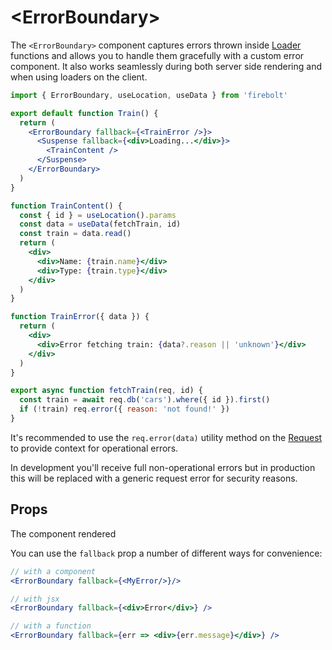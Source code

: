 # \<ErrorBoundary\>

The `<ErrorBoundary>` component captures errors thrown inside [Loader](/docs/loaders) functions and allows you to handle them gracefully with a custom error component. It also works seamlessly during both server side rendering and when using loaders on the client.

```jsx title='pages/trains_$id.js' lineNumbers
import { ErrorBoundary, useLocation, useData } from 'firebolt'

export default function Train() {
  return (
    <ErrorBoundary fallback={<TrainError />}>
      <Suspense fallback={<div>Loading...</div>}>
        <TrainContent />
      </Suspense>
    </ErrorBoundary>
  )
}

function TrainContent() {
  const { id } = useLocation().params
  const data = useData(fetchTrain, id)
  const train = data.read()
  return (
    <div>
      <div>Name: {train.name}</div>
      <div>Type: {train.type}</div>
    </div>
  )
}

function TrainError({ data }) {
  return (
    <div>
      <div>Error fetching train: {data?.reason || 'unknown'}</div>
    </div>
  )
}

export async function fetchTrain(req, id) {
  const train = await req.db('cars').where({ id }).first()
  if (!train) req.error({ reason: 'not found!' })
}
```

It's recommended to use the `req.error(data)` utility method on the [Request](/docs/ref/request) to provide context for operational errors.

In development you'll receive full non-operational errors but in production this will be replaced with a generic request error for security reasons.

## Props

The component rendered

You can use the `fallback` prop a number of different ways for convenience:

```jsx
// with a component
<ErrorBoundary fallback={<MyError/>}/>

// with jsx
<ErrorBoundary fallback={<div>Error</div>} />

// with a function
<ErrorBoundary fallback={err => <div>{err.message}</div>} />
```
